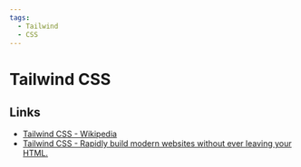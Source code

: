 ```yaml
---
tags:
  - Tailwind
  - CSS
---
```


# Tailwind CSS

## Links

- [Tailwind CSS - Wikipedia](https://en.wikipedia.org/wiki/Tailwind_CSS)
- [Tailwind CSS - Rapidly build modern websites without ever leaving your HTML.](https://tailwindcss.com/)

